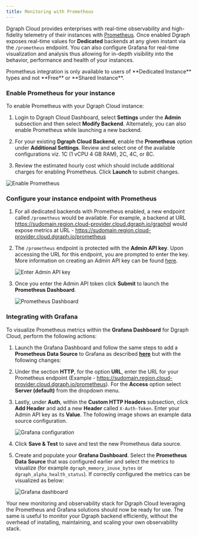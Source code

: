```yaml
---
title: Monitoring with Prometheus
---
```


Dgraph Cloud provides enterprises with real-time observability and high-fidelity
telemetry of their instances with [Prometheus](https://prometheus.io/). Once
enabled Dgraph exposes real-time values for **Dedicated** backends at any given
instant via the `/prometheus` endpoint. You can also configure Grafana for
real-time visualization and analysis thus allowing for in-depth visibility into
the behavior, performance and health of your instances.

<Note>
  Prometheus integration is only available to users of **Dedicated Instance**
  types and not **Free** or **Shared Instance**.
</Note>

### Enable Prometheus for your instance

To enable Prometheus with your Dgraph Cloud instance:

1. Login to Dgraph Cloud Dashboard, select **Settings** under the **Admin**
   subsection and then select **Modify Backend**. Alternately, you can also
   enable Prometheus while launching a new backend.

2. For your existing **Dgraph Cloud Backend**, enable the **Prometheus** option
   under **Additional Settings**. Review and select one of the available
   configurations viz. 1C (1 vCPU 4 GB RAM), 2C, 4C, or 8C.

3. Review the estimated hourly cost which should include additional charges for
   enabling Prometheus. Click **Launch** to submit changes.

![Enable Prometheus](/images/dgraph/cloud/enable_prometheus.png)

### Configure your instance endpoint with Prometheus

1. For all dedicated backends with Prometheus enabled, a new endpoint called
   `/prometheus` would be available. For example, a backend at URL
   https://sudomain.region.cloud-provider.cloud.dgraph.io/graphql would expose
   metrics at URL -
   https://sudomain.region.cloud-provider.cloud.dgraph.io/prometheus

2. The `/prometheus` endpoint is protected with the **Admin API key**. Upon
   accessing the URL for this endpoint, you are prompted to enter the key. More
   information on creating an Admin API key can be found
   [here](./authentication).

   ![Enter Admin API key](/images/dgraph/cloud/api_token.png)

3. Once you enter the Admin API token click **Submit** to launch the
   **Prometheus Dashboard**.

   ![Prometheus Dashboard](/images/dgraph/cloud/prometheus_dashboard.png)

### Integrating with Grafana

To visualize Prometheus metrics within the **Grafana Dashboard** for Dgraph
Cloud, perform the following actions:

1. Launch the Grafana Dashboard and follow the same steps to add a **Prometheus
   Data Source** to Grafana as described
   **[here](https://prometheus.io/docs/visualization/grafana/#creating-a-prometheus-data-source)**
   but with the following changes:

2. Under the section **HTTP**, for the option **URL**, enter the URL for your
   Prometheus endpoint (Example -
   https://sudomain.region.cloud-provider.cloud.dgraph.io/prometheus). For the
   **Access** option select **Server (default)** from the dropdown menu.

3. Lastly, under **Auth**, within the **Custom HTTP Headers** subsection, click
   **Add Header** and add a new **Header** called `X-Auth-Token`. Enter your
   Admin API key as its **Value**. The following image shows an example data
   source configuration.

   ![Grafana configuration](/images/dgraph/cloud/grafana_config.png)

4. Click **Save & Test** to save and test the new Prometheus data source.

5. Create and populate your **Grafana Dashboard**. Select the **Prometheus Data
   Source** that was configured earlier and select the metrics to visualize (for
   example `dgraph_memory_inuse_bytes` or `dgraph_alpha_health_status`). If
   correctly configured the metrics can be visualized as below:

   ![Grafana dashboard](/images/dgraph/cloud/grafana_dashboard.png)

Your new monitoring and observability stack for Dgraph Cloud leveraging the
Prometheus and Grafana solutions should now be ready for use. The same is useful
to monitor your Dgraph backend efficiently, without the overhead of installing,
maintaining, and scaling your own observability stack.
